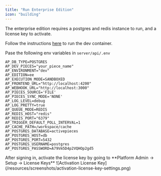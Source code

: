 ```yaml
---
title: "Run Enterprise Edition"
icon: "building"
---
```


The enterprise edition requires a postgres and redis instance to run, and a license key to activate.


<Step title="Run the dev container">

Follow the instructions [here](/developers/development-setup/dev-container) to run the dev container.
</Step>

<Step title="Add the following env variables in `server/api/.env`">

Pase the following env variables in `server/api/.env`

```
AP_DB_TYPE=POSTGRES
AP_DEV_PIECES="your_piece_name"
AP_ENVIRONMENT="dev"
AP_EDITION=ee
AP_EXECUTION_MODE=SANDBOXED
AP_FRONTEND_URL="http://localhost:4200"
AP_WEBHOOK_URL="http://localhost:3000"
AP_PIECES_SOURCE='FILE'
AP_PIECES_SYNC_MODE='NONE'
AP_LOG_LEVEL=debug
AP_LOG_PRETTY=true
AP_QUEUE_MODE=REDIS
AP_REDIS_HOST="redis"
AP_REDIS_PORT="6379"
AP_TRIGGER_DEFAULT_POLL_INTERVAL=1
AP_CACHE_PATH=/workspace/cache
AP_POSTGRES_DATABASE=activepieces
AP_POSTGRES_HOST=db
AP_POSTGRES_PORT=5432
AP_POSTGRES_USERNAME=postgres
AP_POSTGRES_PASSWORD=A79Vm5D4p2VQHOp2gd5
```

</Step>
<Step title="Activate Your License Key">
After signing in, activate the license key by going to **Platform Admin -> Setup -> License Keys**
![Activation License Key](/resources/screenshots/activation-license-key-settings.png)
</Step>